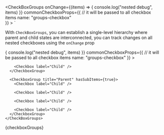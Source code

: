 
   <CheckBoxGroups 
        onChange={(items) => {
            console.log("nested debug", items)
        }}
        commonCheckboxProps={{
            // it will be passed to all checkbox items
            name: "groups-checkbox"						
        }}
    >
        <CheckboxGroup 
            title="Parent" 
            hasSubItems={true} 
        >
            <Checkbox label="Child" />
            <Checkbox label="Child" />
        </CheckboxGroup>
        <CheckboxGroup 
            title="Parent" 
            hasSubItems={true} 
        >
            <Checkbox label="Child" />
            <Checkbox label="Child" />
            <Checkbox label="Child" />
            <Checkbox label="Child" />
        </CheckboxGroup>
    </CheckBoxGroups>
`

<Section contained={true} style={{ paddingRight: 0, paddingLeft: 0 }}>
  <p>
    With <Code isSmall={true}>CheckBoxGroups</Code>, you can establish a single-level hierarchy where parent and child states are interconnected, you can track changes on all nested checkboxes using the <Code isSmall={true}>onChange</Code> prop
  </p>

  <Preview wrapper={true}>
    <CheckBoxGroups
      onChange={(items) => {
				console.log("nested debug", items)
			}}
      commonCheckboxProps={{
				// it will be passed to all checkbox items
				name: "groups-checkbox"						
        	}}
    >
      <CheckboxGroup title="Parent" hasSubItems={true}>
        <Checkbox label="Child" />

        <Checkbox label="Child" />
      </CheckboxGroup>

      <CheckboxGroup title="Parent" hasSubItems={true}>
        <Checkbox label="Child" />

        <Checkbox label="Child" />

        <Checkbox label="Child" />

        <Checkbox label="Child" />
      </CheckboxGroup>
    </CheckBoxGroups>
  </Preview>

  <Snippet language="js">
    {checkboxGroups}
  </Snippet>
</Section>
